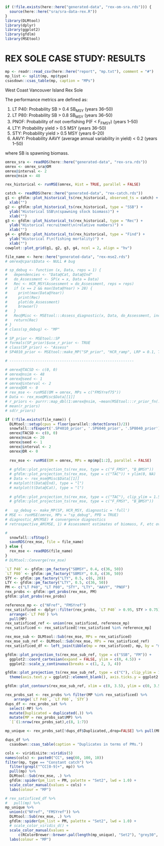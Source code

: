 \clearpage

```r
if (!file.exists(here::here("generated-data", "rex-om-sra.rds"))) {
  source(here::here("sra/sra-data-rex.R"))
}
library(DLMtool)
library(dplyr)
library(ggplot2)
library(gfdlm)
library(MSEtool)
```

# REX SOLE CASE STUDY: RESULTS

```r
mp <- readr::read_csv(here::here("report", "mp.txt"), comment = "#")
mp_list <- split(mp, mp$type)
csasdown::csas_table(mp, caption = "MPs")
```

West Coast Vancouver Island Rex Sole
  
The performance metrics are defined as:

1. LT P40: Probability SB > 0.4 SB~MSY~ (years 36--50)
1. LT P80: Probability SB > 0.8 SB~MSY~ (years 36--50)
1. PNOF: Probability of not overfishing P(F < F~FMSY~) (years 1--50)
1. LTY: Probability yield > 0.5 MSY (years 36--50)
1. STY: Probability yield > 0.5 MSY (years 6--20)
1. AAVY: Probability AAVY (average annual variability in yield) < 0.2 (years 1--50)

where SB is spawning biomass.
  
```r
omrex_sra <- readRDS(here::here("generated-data", "rex-sra.rds"))
omrex <- omrex_sra@OM
omrex@interval <- 2
omrex@nsim <- 48
```

```r
rex_historical <- runMSE(omrex, Hist = TRUE, parallel = FALSE)
```

```r
catch <- readRDS(here::here("generated-data", "rex-catch.rds"))
g1 <- gfdlm::plot_historical_ts(rex_historical, observed_ts = catch) +
  xlab("")
g2 <- gfdlm::plot_historical_ts(rex_historical, type = "SSB") +
  ylab("Historical SSB\n(spawning stock biomass)") +
  xlab("")
g3 <- gfdlm::plot_historical_ts(rex_historical, type = "Rec") +
  ylab("Historical recruitment\n(relative numbers)") +
  xlab("")
g4 <- gfdlm::plot_historical_ts(rex_historical, type = "Find") +
  ylab("Historical F\n(fishing mortality)") +
  xlab("")
cowplot::plot_grid(g1, g2, g3, g4, ncol = 2, align = "hv")
```

```r
file_name <- here::here("generated-data", "rex-mse2.rds")
# omrex@cpars$Data <- NULL # bug

# sp_debug <- function (x, Data, reps = 1) {
#   dependencies <- "Data@Cat, Data@Ind"
#   do_Assessment <- SP(x = x, Data = Data)
#   Rec <- HCR_MSY(Assessment = do_Assessment, reps = reps)
#   if (x == 2 && max(Data@Year) > 28) {
#     print(max(Data@Year))
#     print(Rec)
#     plot(do_Assessment)
#     browser()
#   }
#   Rec@Misc <- MSEtool:::Assess_diagnostic(x, Data, do_Assessment, include_assessment = FALSE)
#   return(Rec)
# }
# class(sp_debug) <- "MP"
# 
# SP_prior <- MSEtool::SP
# formals(SP_prior)$use_r_prior <- TRUE
# class(SP_prior) <- "Assess"
# SP4010_prior <- MSEtool::make_MP("SP_prior", "HCR_ramp", LRP = 0.1, TRP = 0.4, RP_type = "SSB_SSB0")

# ---------------------------------------------------------

# omrex@TACSD <- c(0, 0)
# omrex@nsim <- 48
# omrex@seed <- 1
# omrex@interval <- 2
# omrex@DR <- 0
# rex_mse <- runMSE(OM = omrex, MPs = c("FMSYref75"))
# Data <- rex_mse@Misc$Data[[1]]
# r_priors <- purrr::map_dbl(1:omrex@nsim, ~mean(MSEtool:::r_prior_fn(.x, Data)))
# mean(r_priors)
# sd(r_priors)

if (!file.exists(file_name)) {
  DLMtool::setup(cpus = floor(parallel::detectCores()/2))
  snowfall::sfExport('.SP4010_prior', '.SP6040_prior', '.SP8040_prior')
  omrex@TACSD <- c(0, 0)
  omrex@nsim <- 20
  omrex@seed <- 1
  omrex@interval <- 2
  omrex@DR <- 0
  
  rex_mse <- runMSE(OM = omrex, MPs = mp$mp[1:2], parallel = FALSE)
  
  # gfdlm::plot_projection_ts(rex_mse, type = c("F_FMSY", "B_BMSY"))
  # gfdlm::plot_projection_ts(rex_mse, type = c("TAC")) + ylim(0, NA)
  # Data <- rex_mse@Misc$Data[[1]]
  # matplot(t(Data@Ind), type = "l")
  # matplot(t(Data@Cat), type = "l")
  
  # gfdlm::plot_projection_ts(rex_mse, type = c("TAC"), clip_ylim = 1.5)
  # gfdlm::plot_projection_ts(rex_mse, type = c("F_FMSY", "B_BMSY"))
  
#   sp_debug <- make_MP(SP, HCR_MSY, diagnostic = 'full')
# MSE <- runMSE(omrex, MPs = "sp_debug", PPD = TRUE)
# diagnostic_AM(MSE) # convergence diagnostics
# retrospective_AM(MSE, 1) # Assessment estimates of biomass, F, etc over time

#   
  snowfall::sfStop()
  saveRDS(rex_mse, file = file_name)
} else {
  rex_mse <- readRDS(file_name)
}
# DLMtool::Converge(rex_mse)
```

```r
`LT P40` <- gfdlm::pm_factory("SBMSY", 0.4, c(36, 50))
`LT P80` <- gfdlm::pm_factory("SBMSY", 0.8, c(36, 50))
STY <- gfdlm::pm_factory("LTY", 0.5, c(6, 20))
LTY <- gfdlm::pm_factory("LTY", 0.5, c(36, 50))
PM <- c("LT P40", "LT P80", "STY", "LTY", "AAVY", "PNOF")
rex_probs <- gfdlm::get_probs(rex_mse, PM)
gfdlm::plot_probs(rex_probs)
```

```r
reference_mp <- c("NFref", "FMSYref")
rex_satisficed <- dplyr::filter(rex_probs, `LT P40` > 0.95, STY > 0.75) %>%
  arrange(-`LT P40`) %>%
  pull(MP)
rex_satisficed_ref <- union(rex_satisficed, reference_mp)
rex_satisficed <- rex_satisficed[!rex_satisficed %in% reference_mp]
```

```r
rex_mse_sub <- DLMtool::Sub(rex_mse, MPs = rex_satisficed)
rex_mse_sub_ref <- DLMtool::Sub(rex_mse, MPs = rex_satisficed_ref)
rex_satisficed_df <- left_join(tibble(mp = rex_satisficed), mp, by = "mp")
```

```r
gfdlm::plot_projection_ts(rex_mse_sub_ref, type = c("SSB", "FM")) +
  ggplot2::coord_cartesian(expand = FALSE, ylim = c(0, 4.5)) +
  ggplot2::scale_y_continuous(breaks = c(1, 2, 3, 4))
```

```r
gfdlm::plot_projection_ts(rex_mse_sub_ref, type = c("C"), clip_ylim = 1.5) +
  theme(axis.text.y = ggplot2::element_blank(), axis.ticks.y = ggplot2::element_blank())
```

```r
gfdlm::plot_contours(rex_mse_sub_ref, xlim = c(0, 3.5), ylim = c(0, 3.5), alpha = c(0.1, 0.25, 0.50))
```

```r
rex_probs_sat <- rex_probs %>% filter(MP %in% rex_satisficed) %>% 
    arrange(`LT P40`, `LT P80`, `STY`)
dups_df <- rex_probs_sat %>%
  select(-MP) %>% 
  mutate(Duplicated = duplicated(.)) %>% 
  mutate(MP = rex_probs_sat$MP) %>% 
  `[`(1:nrow(rex_probs_sat),c(8, 1:7))

mp_unique <- rex_probs_sat[!dups_df$Duplicated,,drop=FALSE] %>% pull(MP)
```

```r
dups_df %>%
  csasdown::csas_table(caption = "Duplicates in terms of PMs.")
```

```r

cols <- viridisLite::viridis(5)
names(cols) <- paste0("CC", seq(60, 100, 10))
filter(mp, type == "Constant catch") %>%
  filter(grepl("^CC[0-9]+", mp)) %>% 
  pull(mp) %>% 
  DLMtool::Sub(rex_mse, .) %>% 
  gfdlm::spider(pm_list = PM, palette = "Set2", lwd = 1.0) +
  scale_color_manual(values = cols) +
  labs(colour = "MP")
```

<!-- TODO: allow passing factor levels to fix order of MPs -->

```r

# rex_satisficed_df %>%
#   pull(mp) %>%
mp_unique %>%
  union(c("NFref", "FMSYref")) %>%
  DLMtool::Sub(rex_mse, .) %>%
  gfdlm::spider(pm_list = PM, palette = "Set2", lwd = 1.0) +
  # scale_color_viridis_d() +
  scale_color_manual(values =
      c(RColorBrewer::brewer.pal(length(mp_unique), "Set2"), "grey30", "grey65")) +
  labs(colour = "MP")
```
